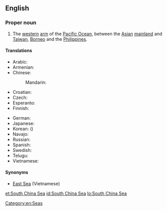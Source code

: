 ==English==
{{wikipedia}}

===Proper noun===
{{en-proper noun}}

# The [[western]] [[arm]] of the [[Pacific Ocean]], between the [[Asian]] [[mainland]] and [[Taiwan]], [[Borneo]] and the [[Philippines]].

====Translations====
{{trans-top|Pacific Ocean, between the Asian mainland and Taiwan, Borneo and the Philippines}}
* Arabic: {{t|ar|بحر الصين الجنوبي|m|tr=baHr al-Siin al-januubiy}}
* Armenian: {{t-|hy|Հարավ-Չինական ծով|tr=Harav-Činakan çov}}
* Chinese:
*: Mandarin: {{t-|cmn|南海|tr=Nán Hǎi|sc=Hani}}
* Croatian: {{t|hr|Južno kinesko more}}
* Czech: {{t-|cs|Jihočínské moře|n}}
* Esperanto: {{t|eo|Sudĉina Maro}}
* Finnish: {{t-|fi|Etelä-Kiinanmeri}}
{{trans-mid}}
* German: {{t|de|Südchinesisches Meer|n}}
* Japanese: {{t|ja|南シナ海|tr=みなみしなかい, Minami-Shina-kai}}
* Korean: {{t|ko|남중국해|tr=Nam-Jungguk-hae|sc=Hang}} ({{t|ko|南中國海|sc=Hani}})
* Navajo: {{tø|nv|Tónteel náátsʼósí}}
* Russian: {{t-|ru|Южно-Китайское море|n|tr=Júžno-Kitájskoe móre}}
* Spanish: {{t|es|Mar de la China Meridional|m}}
* Swedish: {{t|sv|Sydkinesiska sjön|c}}
* Telugu: {{t+|te|దక్షిణ చైనా సముద్రం}}
* Vietnamese: {{t-|vi|Biển Đông|xs=Vietnamese}}
{{trans-bottom}}

====Synonyms====
* [[East Sea]] (Vietnamese)

[[Category:en:Seas]]

[[et:South China Sea]]
[[id:South China Sea]]
[[lo:South China Sea]]